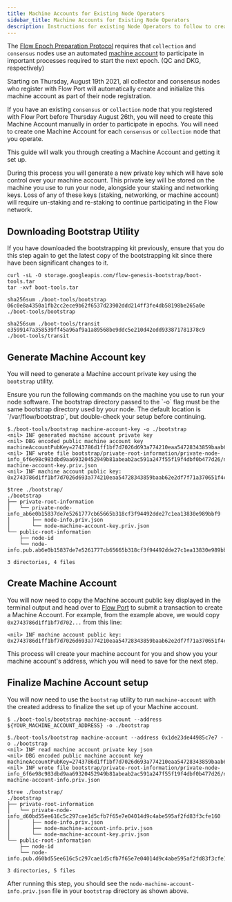 ```yaml
---
title: Machine Accounts for Existing Node Operators
sidebar_title: Machine Accounts for Existing Node Operators
description: Instructions for existing Node Operators to follow to create a machine account for their collection or consensus nodes.
---
```


The [Flow Epoch Preparation Protocol](/staking/epoch-preparation/) requires that 
`collection` and `consensus` nodes use an automated [machine account](/staking/qc-dkg/#machine-accounts) 
to participate in important processes required to start the next epoch. (QC and DKG, respectively)

Starting on Thursday, August 19th 2021, all collector and consensus nodes who register with Flow Port will 
automatically create and initialize this machine account as part of their node registration.

If you have an existing `consensus` or `collection` node that you registered with Flow Port before Thursday August 26th,
you will need to create this Machine Account manually in order to participate in epochs.
You will need to create one Machine Account for each `consensus` or `collection` node that you operate.

This guide will walk you through creating a Machine Account and getting it set up.

<Callout type="warning">
  During this process you will generate a new private key which will have sole control over your machine account.
  This private key will be stored on the machine you use to run your node, alongside your staking and networking keys.
  Loss of any of these keys (staking, networking, or machine account) will require un-staking and re-staking to continue participating in the Flow network.
</Callout>

## Downloading Bootstrap Utility

<Callout type="warning">
  If you have downloaded the bootstrapping kit previously, ensure that you do
  this step again to get the latest copy of the bootstrapping kit since there
  have been significant changes to it.
</Callout>

```shell
curl -sL -O storage.googleapis.com/flow-genesis-bootstrap/boot-tools.tar
tar -xvf boot-tools.tar
```

```shell:title=CheckSHA256
sha256sum ./boot-tools/bootstrap
06c0e8a4350a1fb2cc2ece9b62f6537d23902ddd214ff3fe4db58198be265a0e  ./boot-tools/bootstrap

sha256sum ./boot-tools/transit
e3599147a358539ff45a96af9a1a89568be9ddc5e210d42edd933871781378c9  ./boot-tools/transit
```

## Generate Machine Account key

You will need to generate a Machine account private key using the `bootstrap` utility.

<Callout type="warning">
  Ensure you run the following commands on the machine you use to run your node software.
  The bootstrap directory passed to the `-o` flag must be the same bootstrap directory used by your node.
  The default location is `/var/flow/bootstrap`, but double-check your setup before continuing.
</Callout>

```shell:title=GenerateMachineAccountKey
$./boot-tools/bootstrap machine-account-key -o ./bootstrap
<nil> INF generated machine account private key
<nil> DBG encoded public machine account key machineAccountPubKey=2743786d1ff1bf7d7026d693a774210eaa54728343859baab62e2df7f71a370651f4c7fd239d07af170e484eedd4f3c2df47103f6c39baf2eb2a50f67bbcba6a
<nil> INF wrote file bootstrap/private-root-information/private-node-info_6f6e98c983dbd9aa69320452949b81abeab2ac591a247f55f19f4dbf0b477d26/node-machine-account-key.priv.json
<nil> INF machine account public key: 0x2743786d1ff1bf7d7026d693a774210eaa54728343859baab62e2df7f71a370651f4c7fd239d07af170e484eedd4f3c2df47103f6c39baf2eb2a50f67bbcba6a

$tree ./bootstrap/
./bootstrap
├── private-root-information
│   └── private-node-info_ab6e0b15837de7e5261777cb65665b318cf3f94492dde27c1ea13830e989bbf9
│       ├── node-info.priv.json
│       └── node-machine-account-key.priv.json
└── public-root-information
    ├── node-id
    └── node-info.pub.ab6e0b15837de7e5261777cb65665b318cf3f94492dde27c1ea13830e989bbf9.json

3 directories, 4 files
```

## Create Machine Account

You will now need to copy the Machine account public key displayed in the terminal output and head over to [Flow Port](/flow-port/staking-guide/#existing-node-operators) to submit a transaction to create a Machine Account. For example, from the example above, we would copy `0x2743786d1ff1bf7d702...` from this line:

```shell:title=Example
<nil> INF machine account public key: 0x2743786d1ff1bf7d7026d693a774210eaa54728343859baab62e2df7f71a370651f4c7fd239d07af170e484eedd4f3c2df47103f6c39baf2eb2a50f67bbcba6a
```

This process will create your machine account for you and show you your machine account's address, which you will need to save for the next step.

## Finalize Machine Account setup

You will now need to use the `bootstrap` utility to run `machine-account` with the created address to finalize the set up of your Machine account.

```shell
$ ./boot-tools/bootstrap machine-account --address ${YOUR_MACHINE_ACCOUNT_ADDRESS} -o ./bootstrap
```

```shell:title=Example
$./boot-tools/bootstrap machine-account --address 0x1de23de44985c7e7 -o ./bootstrap
<nil> INF read machine account private key json
<nil> DBG encoded public machine account key machineAccountPubKey=2743786d1ff1bf7d7026d693a774210eaa54728343859baab62e2df7f71a370651f4c7fd239d07af170e484eedd4f3c2df47103f6c39baf2eb2a50f67bbcba6a
<nil> INF wrote file bootstrap/private-root-information/private-node-info_6f6e98c983dbd9aa69320452949b81abeab2ac591a247f55f19f4dbf0b477d26/node-machine-account-info.priv.json

$tree ./bootstrap/
./bootstrap
├── private-root-information
│   └── private-node-info_d60bd55ee616c5c297cae1d5cfb7f65e7e04014d9c4abe595af2fd83f3cfe160
│       ├── node-info.priv.json
│       ├── node-machine-account-info.priv.json
│       └── node-machine-account-key.priv.json
└── public-root-information
    ├── node-id
    └── node-info.pub.d60bd55ee616c5c297cae1d5cfb7f65e7e04014d9c4abe595af2fd83f3cfe160.json

3 directories, 5 files
```

After running this step, you should see the `node-machine-account-info.priv.json` file in your `bootstrap` directory as shown above.
